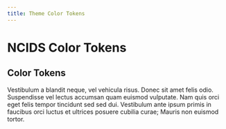 ```yaml
---
title: Theme Color Tokens
---
```



# NCIDS Color Tokens

  ## Color Tokens
  Vestibulum a blandit neque, vel vehicula risus. Donec sit amet felis odio. Suspendisse vel lectus 
  accumsan quam euismod vulputate. Nam quis orci eget felis tempor tincidunt sed sed dui. Vestibulum 
  ante ipsum primis in faucibus orci luctus et ultrices posuere cubilia curae; Mauris non euismod tortor.
